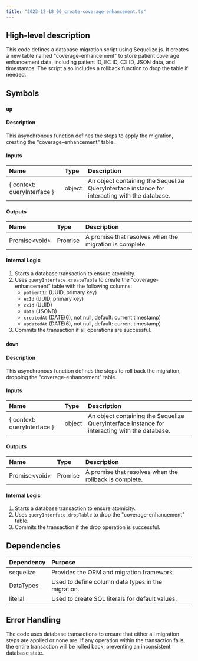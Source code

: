 ```yaml
---
title: "2023-12-18_00_create-coverage-enhancement.ts"
---
```


## High-level description
This code defines a database migration script using Sequelize.js. It creates a new table named "coverage-enhancement" to store patient coverage enhancement data, including patient ID, EC ID, CX ID, JSON data, and timestamps. The script also includes a rollback function to drop the table if needed.

## Symbols

### `up`
#### Description
This asynchronous function defines the steps to apply the migration, creating the "coverage-enhancement" table.

#### Inputs
| Name | Type | Description |
|:-----|:-----|:------------|
| { context: queryInterface } | object | An object containing the Sequelize QueryInterface instance for interacting with the database. |

#### Outputs
| Name | Type | Description |
|:-----|:-----|:------------|
| Promise&lt;void&gt; | Promise | A promise that resolves when the migration is complete. |

#### Internal Logic
1. Starts a database transaction to ensure atomicity.
2. Uses `queryInterface.createTable` to create the "coverage-enhancement" table with the following columns:
    - `patientId` (UUID, primary key)
    - `ecId` (UUID, primary key)
    - `cxId` (UUID)
    - `data` (JSONB)
    - `createdAt` (DATE(6), not null, default: current timestamp)
    - `updatedAt` (DATE(6), not null, default: current timestamp)
3. Commits the transaction if all operations are successful.

### `down`
#### Description
This asynchronous function defines the steps to roll back the migration, dropping the "coverage-enhancement" table.

#### Inputs
| Name | Type | Description |
|:-----|:-----|:------------|
| { context: queryInterface } | object | An object containing the Sequelize QueryInterface instance for interacting with the database. |

#### Outputs
| Name | Type | Description |
|:-----|:-----|:------------|
| Promise&lt;void&gt; | Promise | A promise that resolves when the rollback is complete. |

#### Internal Logic
1. Starts a database transaction to ensure atomicity.
2. Uses `queryInterface.dropTable` to drop the "coverage-enhancement" table.
3. Commits the transaction if the drop operation is successful.

## Dependencies
| Dependency | Purpose |
|:-----------|:--------|
| sequelize | Provides the ORM and migration framework. |
| DataTypes | Used to define column data types in the migration. |
| literal | Used to create SQL literals for default values. |

## Error Handling
The code uses database transactions to ensure that either all migration steps are applied or none are. If any operation within the transaction fails, the entire transaction will be rolled back, preventing an inconsistent database state.
